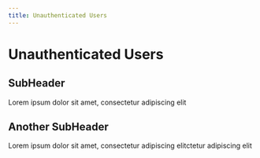 ```yaml
---
title: Unauthenticated Users
---
```

# Unauthenticated Users

## SubHeader
Lorem ipsum dolor sit amet, consectetur adipiscing elit

## Another SubHeader
Lorem ipsum dolor sit amet, consectetur adipiscing elitctetur adipiscing elit